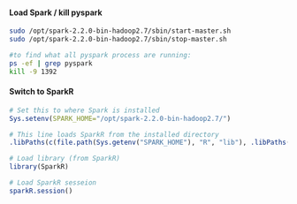 #### Load Spark / kill pyspark
```bash
sudo /opt/spark-2.2.0-bin-hadoop2.7/sbin/start-master.sh
sudo /opt/spark-2.2.0-bin-hadoop2.7/sbin/stop-master.sh

#to find what all pyspark process are running:
ps -ef | grep pyspark
kill -9 1392
```

#### Switch to SparkR
```r
# Set this to where Spark is installed
Sys.setenv(SPARK_HOME="/opt/spark-2.2.0-bin-hadoop2.7/")

# This line loads SparkR from the installed directory
.libPaths(c(file.path(Sys.getenv("SPARK_HOME"), "R", "lib"), .libPaths()))

# Load library (from SparkR)
library(SparkR)

# Load SparkR sesseion
sparkR.session()
```